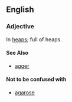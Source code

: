 ==English==
===Adjective===
In [[heap]]s; full of heaps.

====See Also====
*[[agger]]

====Not to be confused with====
*[[agarose]]